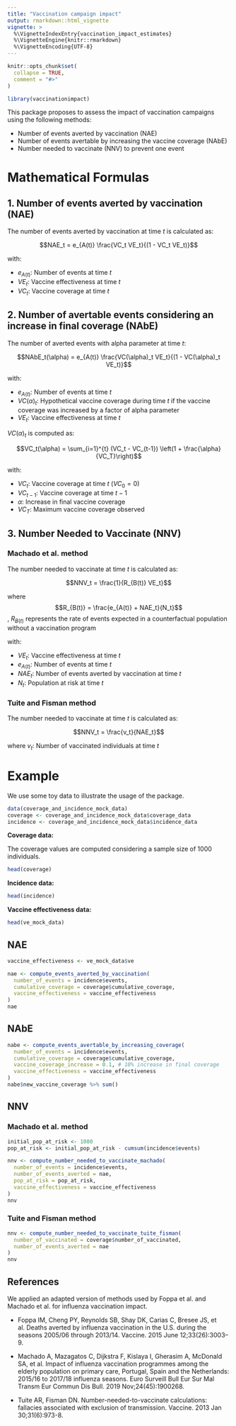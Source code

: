 ```yaml
---
title: "Vaccination campaign impact"
output: rmarkdown::html_vignette
vignette: >
  %\VignetteIndexEntry{vaccination_impact_estimates}
  %\VignetteEngine{knitr::rmarkdown}
  %\VignetteEncoding{UTF-8}
---
```


```r
knitr::opts_chunk$set(
  collapse = TRUE,
  comment = "#>"
)
```

```r
library(vaccinationimpact)
```

This package proposes to assess the impact of vaccination campaigns using the following methods:

- Number of events averted by vaccination (NAE)
- Number of events avertable by increasing the vaccine coverage (NAbE)
- Number needed to vaccinate (NNV) to prevent one event

# Mathematical Formulas

## 1. Number of events averted by vaccination (NAE)

The number of events averted by vaccination at time $t$ is calculated as:

$$NAE_t = e_{A(t)} \frac{VC_t VE_t}{(1 - VC_t VE_t)}$$

with:

- $e_{A(t)}$: Number of events at time $t$
- $VE_t$: Vaccine effectiveness at time $t$
- $VC_t$: Vaccine coverage at time $t$

## 2. Number of avertable events considering an increase in final coverage (NAbE)

The number of averted events with alpha parameter at time $t$:

$$NAbE_t(\alpha) = e_{A(t)} \frac{VC(\alpha)_t VE_t}{(1 - VC(\alpha)_t VE_t)}$$

with:

- $e_{A(t)}$: Number of events at time $t$
- $VC(\alpha)_t$: Hypothetical vaccine coverage during time $t$ if the vaccine coverage was increased by a factor of alpha parameter
- $VE_t$: Vaccine effectiveness at time $t$

$VC(\alpha)_t$ is computed as:

$$VC_t(\alpha) = \sum_{i=1}^{t} (VC_t - VC_{t-1}) \left(1 + \frac{\alpha}{VC_T}\right)$$

with:

- $VC_t$: Vaccine coverage at time $t$ ($VC_0 = 0$)
- $VC_{t-1}$: Vaccine coverage at time $t-1$
- $\alpha$: Increase in final vaccine coverage
- $VC_T$: Maximum vaccine coverage observed

## 3. Number Needed to Vaccinate (NNV)

### Machado et al. method

The number needed to vaccinate at time $t$ is calculated as:

$$NNV_t = \frac{1}{R_{B(t)} VE_t}$$

where $$R_{B(t)} = \frac{e_{A(t)} + NAE_t}{N_t}$$, $R_{B(t)}$ represents the rate of events expected in a counterfactual population without a vaccination program

with:

- $VE_t$: Vaccine effectiveness at time $t$
- $e_{A(t)}$: Number of events at time $t$
- $NAE_t$: Number of events averted by vaccination at time $t$
- $N_t$: Population at risk at time $t$

### Tuite and Fisman method

The number needed to vaccinate at time $t$ is calculated as:

$$NNV_t = \frac{v_t}{NAE_t}$$

where $v_t$: Number of vaccinated individuals at time $t$

# Example

We use some toy data to illustrate the usage of the package.

```r
data(coverage_and_incidence_mock_data)
coverage <- coverage_and_incidence_mock_data$coverage_data
incidence <- coverage_and_incidence_mock_data$incidence_data
```

**Coverage data:**

The coverage values are computed considering a sample size of 1000 individuals.

```r
head(coverage)
```

**Incidence data:**

```r
head(incidence)
```

**Vaccine effectiveness data:**

```r
head(ve_mock_data)
```

## NAE

```r
vaccine_effectiveness <- ve_mock_data$ve

nae <- compute_events_averted_by_vaccination(
  number_of_events = incidence$events,
  cumulative_coverage = coverage$cumulative_coverage,
  vaccine_effectiveness = vaccine_effectiveness
)
nae
```

## NAbE

```r
nabe <- compute_events_avertable_by_increasing_coverage(
  number_of_events = incidence$events,
  cumulative_coverage = coverage$cumulative_coverage,
  vaccine_coverage_increase = 0.1, # 10% increase in final coverage
  vaccine_effectiveness = vaccine_effectiveness
)
nabe$new_vaccine_coverage %>% sum()
```

## NNV

### Machado et al. method

```r
initial_pop_at_risk <- 1000
pop_at_risk <- initial_pop_at_risk - cumsum(incidence$events)

nnv <- compute_number_needed_to_vaccinate_machado(
  number_of_events = incidence$events,
  number_of_events_averted = nae,
  pop_at_risk = pop_at_risk,
  vaccine_effectiveness = vaccine_effectiveness
)
nnv
```

### Tuite and Fisman method

```r
nnv <- compute_number_needed_to_vaccinate_tuite_fisman(
  number_of_vaccinated = coverage$number_of_vaccinated,
  number_of_events_averted = nae
)
nnv
```

## References

We applied an adapted version of methods used by Foppa et al. and Machado et al. for influenza vaccination impact.

- Foppa IM, Cheng PY, Reynolds SB, Shay DK, Carias C, Bresee JS, et al. Deaths averted by influenza vaccination in the U.S. during the seasons 2005/06 through 2013/14. Vaccine. 2015 June 12;33(26):3003–9. 

-	Machado A, Mazagatos C, Dijkstra F, Kislaya I, Gherasim A, McDonald SA, et al. Impact of influenza vaccination programmes among the elderly population on primary care, Portugal, Spain and the Netherlands: 2015/16 to 2017/18 influenza seasons. Euro Surveill Bull Eur Sur Mal Transm Eur Commun Dis Bull. 2019 Nov;24(45):1900268. 

- Tuite AR, Fisman DN. Number-needed-to-vaccinate calculations: fallacies associated with exclusion of transmission. Vaccine. 2013 Jan 30;31(6):973-8.